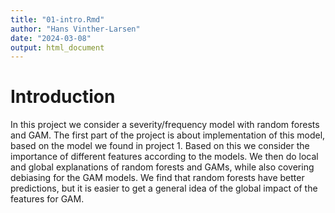```yaml
---
title: "01-intro.Rmd"
author: "Hans Vinther-Larsen"
date: "2024-03-08"
output: html_document
---
```


# Introduction
In this project we consider a severity/frequency model with random forests and GAM. The first part of the project is about implementation of this model, based on the model we found in project 1. Based on this we consider the importance of different features according to the models. We then do local and global explanations of random forests and GAMs, while also covering debiasing for the GAM models. We find that random forests have better predictions, but it is easier to get a general idea of the global impact of the features for GAM. 

<!-- Vi vil måske gerne skrive i introduktionen noget om hvordan vi er gået fra ranger til sequential ranger til sequential GAM til debiased GAM, så det giver mening at referere til dem fra starten af. Specifikt skal vi jo have feature importance på vores "final model" -->

